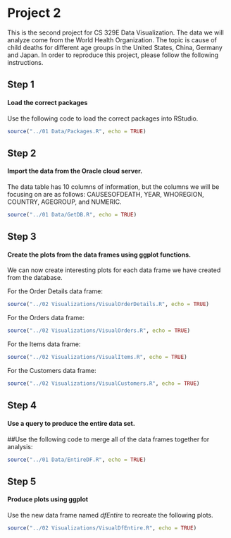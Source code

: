 # Project 2

This is the second project for CS 329E Data Visualization. The data we will analyze come from the World Health Organization. The topic is cause of child deaths for different age groups in the United States, China, Germany and Japan.
In order to reproduce this project, please follow the following instructions.

## Step 1
#### Load the correct packages
Use the following code to load the correct packages into RStudio.

```r
source("../01 Data/Packages.R", echo = TRUE)
```

## Step 2
#### Import the data from the Oracle cloud server.

The data table has 10 columns of information, but the columns we will be focusing on are as follows: CAUSESOFDEATH, YEAR, WHOREGION, COUNTRY, AGEGROUP, and NUMERIC.

```r
source("../01 Data/GetDB.R", echo = TRUE)
```

## Step 3
#### Create the plots from the data frames using **ggplot** functions.

We can now create interesting plots for each data frame we have created from the database.

For the Order Details data frame:
```r
source("../02 Visualizations/VisualOrderDetails.R", echo = TRUE)
```

For the Orders data frame:
```r
source("../02 Visualizations/VisualOrders.R", echo = TRUE)
```

For the Items data frame:
```r
source("../02 Visualizations/VisualItems.R", echo = TRUE)
```

For the Customers data frame:
```r
source("../02 Visualizations/VisualCustomers.R", echo = TRUE)
```

## Step 4
#### Use a query to produce the entire data set.

##Use the following code to merge all of the data frames together for analysis:
```r
source("../01 Data/EntireDF.R", echo = TRUE)
```

## Step 5
#### Produce plots using **ggplot**

Use the new data frame named *dfEntire* to recreate the following plots.
```r
source("../02 Visualizations/VisualDfEntire.R", echo = TRUE)
```